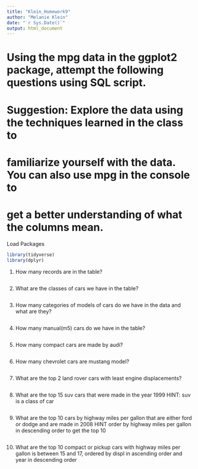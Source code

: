 ```yaml
---
title: "Klein_Homework9"
author: "Melanie Klein"
date: "`r Sys.Date()`"
output: html_document
---
```


# Using the mpg data in the ggplot2 package, attempt the following questions using SQL script.
# Suggestion: Explore the data using the techniques learned in the class to
# familiarize yourself with the data. You can also use mpg in the console to
# get a better understanding of what the columns mean.

Load Packages
```r
library(tidyverse) 
library(dplyr)
```

1. How many records are in the table?
```r

```

2. What are the classes of cars we have in the table?
```r

```

3. How many categories of models of cars do we have in the data and what are they?
```r

```

4. How many manual(m5) cars do we have in the table?
```r

```

5. How many compact cars are made by audi?
```r

```

6. How many chevrolet cars are mustang model?
```r

```

7. What are the top 2 land rover cars with least engine displacements?
```r

```

8. What are the top 15 suv cars that were made in the year 1999 
HINT: suv is a class of car
```r

```

9. What are the top 10 cars by highway miles per gallon that are either ford or dodge and are made in 2008
HINT order by highway miles per gallon in descending order to get the top 10
```r

```

10. What are the top 10 compact or pickup cars with highway miles per gallon is between 15 and 17, ordered by displ in ascending order and year in descending order
```r

```


